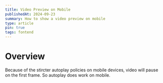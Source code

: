 ```yaml
---
title: Video Preview on Mobile
publishedAt: 2024-09-23
summary: How to show a video preview on mobile
type: article
pin: true
tags: fontend
---
```


# Overview
Because of the stircter autoplay policies on mobile devices, video will pause on the first frame. So
autoplay does work on mobile.
